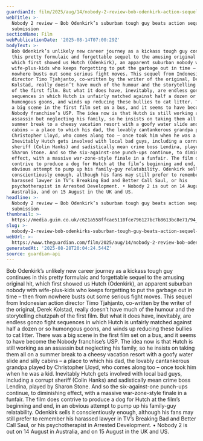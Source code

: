 ```yaml
---
guardianId: film/2025/aug/14/nobody-2-review-bob-odenkirk-action-sequel
webTitle: >-
  Nobody 2 review – Bob Odenkirk’s suburban tough guy beats action sequel into
  submission
sectionName: Film
webPublicationDate: '2025-08-14T07:00:29Z'
bodyText: >-
  Bob Odenkirk’s unlikely new career journey as a kickass tough guy continues in
  this pretty formulaic and forgettable sequel to the amusing original hit,
  which first showed us Hutch (Odenkirk), an apparent suburban nobody with
  wife-plus-kids who keeps forgetting to put the garbage out in time – then from
  nowhere busts out some serious fight moves. This sequel from Indonesian action
  director Timo Tjahjanto, co-written by the writer of the original, Derek
  Kolstad, really doesn’t have much of the humour and the storytelling chutzpah
  of the first film. But what it does have, inevitably, are endless gonzo fight
  sequences in which Hutch is unfairly matched against half a dozen or so
  humongous goons, and winds up reducing these bullies to cat litter. There was
  a big scene in the first film set on a bus, and it seems to have become the
  Nobody franchise’s USP. The idea now is that Hutch is still working as an
  assassin but neglecting his family, so he insists on taking them all on a
  summer break to a cheesy vacation resort with a goofy water slide and silly
  cabins – a place to which his dad, the lovably cantankerous grandpa played by
  Christopher Lloyd, who comes along too – once took him when he was a kid.
  Inevitably Hutch gets involved with local bad guys, including a corrupt
  sheriff (Colin Hanks) and sadistically mean crime boss Lendina, played by
  Sharon Stone. And so the six-against-one punch-ups continue, to diminishing
  effect, with a massive war-zone-style finale in a funfair. The film does
  contrive to produce a dog for Hutch at the film’s beginning and end, in an
  obvious attempt to pump up his family-guy relatability. Odenkirk sells it
  conscientiously enough, although his fans may still prefer to remember his
  harassed lawyer in TV’s Breaking Bad and Better Call Saul, or his
  psychotherapist in Arrested Development. • Nobody 2 is out on 14 August in
  Australia, and on 15 August in the UK and US.
headline: >-
  Nobody 2 review – Bob Odenkirk’s suburban tough guy beats action sequel into
  submission
thumbnail: >-
  https://media.guim.co.uk/c621a558ffcae5110fce796127bc7b8613bc8e71/94_0_2813_2250/500.jpg
slug: >-
  nobody-2-review-bob-odenkirks-suburban-tough-guy-beats-action-sequel-into-submission
webUrl: >-
  https://www.theguardian.com/film/2025/aug/14/nobody-2-review-bob-odenkirk-action-sequel
generatedAt: '2025-08-28T20:04:24.544Z'
source: guardian-api
---
```

Bob Odenkirk’s unlikely new career journey as a kickass tough guy continues in this pretty formulaic and forgettable sequel to the amusing original hit, which first showed us Hutch (Odenkirk), an apparent suburban nobody with wife-plus-kids who keeps forgetting to put the garbage out in time – then from nowhere busts out some serious fight moves. This sequel from Indonesian action director Timo Tjahjanto, co-written by the writer of the original, Derek Kolstad, really doesn’t have much of the humour and the storytelling chutzpah of the first film. But what it does have, inevitably, are endless gonzo fight sequences in which Hutch is unfairly matched against half a dozen or so humongous goons, and winds up reducing these bullies to cat litter. There was a big scene in the first film set on a bus, and it seems to have become the Nobody franchise’s USP. The idea now is that Hutch is still working as an assassin but neglecting his family, so he insists on taking them all on a summer break to a cheesy vacation resort with a goofy water slide and silly cabins – a place to which his dad, the lovably cantankerous grandpa played by Christopher Lloyd, who comes along too – once took him when he was a kid. Inevitably Hutch gets involved with local bad guys, including a corrupt sheriff (Colin Hanks) and sadistically mean crime boss Lendina, played by Sharon Stone. And so the six-against-one punch-ups continue, to diminishing effect, with a massive war-zone-style finale in a funfair. The film does contrive to produce a dog for Hutch at the film’s beginning and end, in an obvious attempt to pump up his family-guy relatability. Odenkirk sells it conscientiously enough, although his fans may still prefer to remember his harassed lawyer in TV’s Breaking Bad and Better Call Saul, or his psychotherapist in Arrested Development. • Nobody 2 is out on 14 August in Australia, and on 15 August in the UK and US.
